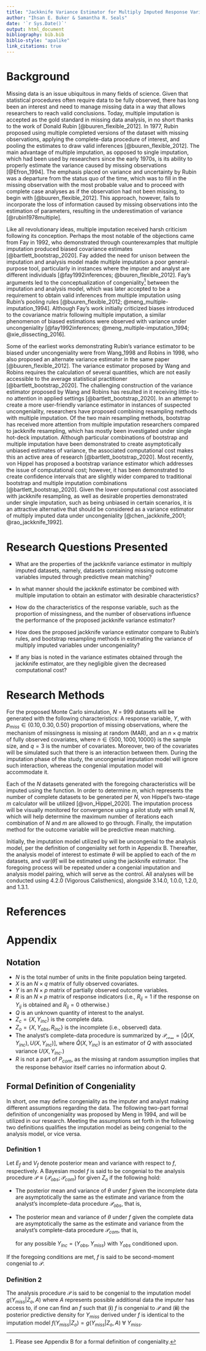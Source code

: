 ```yaml
---
title: "Jackknife Variance Estimator for Multiply Imputed Response Variables Under Uncongeniality: A Monte Carlo Simulation Study"
author: "Ihsan E. Buker & Samantha R. Seals"
date: '`r Sys.Date()`'
output: html_document
bibliography: bib.bib
biblio-style: "apalike"
link_citations: true
---
```


# Background 
Missing data is an issue ubiquitous in many fields of science. Given that statistical procedures often require data to be fully observed, there has long been an interest and need to manage missing data in a way that allows researchers to reach valid conclusions. Today, multiple imputation is accepted as the gold standard in missing data analysis, in no short thanks to the work of Donald Rubin [@buuren_flexible_2012]. In 1977, Rubin proposed using multiple completed versions of the dataset with missing observations, applying the complete-data procedure of interest, and pooling the estimates to draw valid inferences [@buuren_flexible_2012]. The main advantage of multiple imputation, as opposed to single imputation, which had been used by researchers since the early 1970s, is its ability to properly estimate the variance caused by missing observations [@Efron_1994]. The emphasis placed on variance and uncertainty by Rubin was a departure from the status quo of the time, which was to fill in the missing observation with the most probable value and to proceed with complete case analyses as if the observation had not been missing, to begin with [@buuren_flexible_2012]. This approach, however, fails to incorporate the loss of information caused by missing observations into the estimation of parameters, resulting in the underestimation of variance [@rubin1978multiple]. 


Like all revolutionary ideas, multiple imputation received harsh criticism following its conception. Perhaps the most notable of the objections came from Fay in 1992, who demonstrated through counterexamples that multiple imputation produced biased covariance estimates [@bartlett_bootstrap_2020]. Fay added the need for unison between the imputation and analysis model made multiple imputation a poor general-purpose tool, particularly in instances where the imputer and analyst are different individuals [@fay1992inferences; @buuren_flexible_2012]. Fay's arguments led to the conceptualization of congeniality^[Please see Appendix B for a formal definition of congeniality.] between the imputation and analysis model, which was later accepted to be a requirement to obtain valid inferences from multiple imputation using Rubin's pooling rules [@buuren_flexible_2012; @meng_multiple-imputation_1994]. Although Fay's work initially criticized biases introduced to the covariance matrix following multiple imputation, a similar phenomenon of biased estimations were observed with variance under uncongeniality [@fay1992inferences; @meng_multiple-imputation_1994; @xie_dissecting_2016]. 

Some of the earliest works demonstrating Rubin's variance estimator to be biased under uncongeniality were from Wang_1998 and Robins in 1998, who also proposed an alternate variance estimator in the same paper [@buuren_flexible_2012]. The variance estimator proposed by Wang and Robins requires the calculation of several quantities, which are not easily accessible to the average statistical practitioner [@bartlett_bootstrap_2020]. The challenging construction of the variance estimator proposed by Wang and Robins has resulted in it receiving little-to-no attention in applied settings [@bartlett_bootstrap_2020]. In an attempt to create a more user-friendly variance estimator in instances of suspected uncongeniality, researchers have proposed combining resampling methods with multiple imputation. Of the two main resampling methods, bootstrap has received more attention from multiple imputation researchers compared to jackknife resampling, which has mostly been investigated under single hot-deck imputation. Although particular combinations of bootstrap and multiple imputation have been demonstrated to create asymptotically unbiased estimates of variance, the associated computational cost makes this an active area of research [@bartlett_bootstrap_2020]. Most recently, von Hippel has proposed a bootstrap variance estimator which addresses the issue of computational cost; however, it has been demonstrated to create confidence intervals that are slightly wider compared to traditional bootstrap and multiple imputation combinations [@bartlett_bootstrap_2020]. Given the lower computational cost associated with jackknife resampling, as well as desirable properties demonstrated under single imputation, such as being unbiased in certain scenarios, it is an attractive alternative that should be considered as a variance estimator of multiply imputed data under uncongeniality [@chen_jackknife_2001; @rao_jackknife_1992].  

# Research Questions Presented

  * What are the properties of the jackknife variance estimator in multiply imputed datasets, namely, datasets containing missing outcome variables imputed through predictive mean matching? 
    
  * In what manner should the jackknife estimator be combined with multiple imputation to obtain an estimator with desirable characteristics? 
    
  * How do the characteristics of the response variable, such as the proportion of missingness, and the number of observations influence the performance of the proposed jackknife variance estimator? 
    
   * How does the proposed jackknife variance estimator compare to Rubin's rules, and bootstrap resampling methods in estimating the variance of multiply imputed variables under uncongeniality?
    
   * If any bias is noted in the variance estimates obtained through the jackknife estimator, are they negligible given the decreased computational cost? 
   
# Research Methods 

For the proposed Monte Carlo simulation, $N$ = 999 datasets will be generated with the following characteristics: A response variable, $Y$, with $p_{miss} \in \{0.10, 0.30, 0.50\}$ proportion of missing observations, where the mechanism of missingness is missing at random (MAR), and an $n \times q$ matrix of fully observed covariates, where $n \in \{500, 1000, 10000\}$ is the sample size, and $q = 3$ is the number of covariates. Moreover, two of the covariates will be simulated such that there is an interaction between them.  During the imputation phase of the study, the uncongenial imputation model will ignore such interaction, whereas the congenial imputation model will accommodate it.

Each of the $N$ datasets generated with the foregoing characteristics will be imputed using the \texttt{mice()} function. In order to determine $m$, which represents the number of complete datasets to be generated per $N$, von Hippel's two-stage $m$ calculator will be utilized [@von_Hippel_2020]. The imputation process will be visually monitored for convergence using a pilot study with small $N$, which will help determine the maximum number of iterations each combination of $N$ and $m$ are allowed to go through. Finally, the imputation method for the outcome variable will be predictive mean matching. 

Initially, the imputation model utilized by \texttt{mice()} will be uncongenial to the analysis model, per the definition of congeniality set forth in Appendix B. Thereafter, the analysis model of interest to estimate $\theta$ will be applied to each of the $m$ datasets, and $\text{var}(\hat{\theta})$ will be estimated using the jackknife estimator. The foregoing process will be repeated under a congenial imputation and analysis model pairing, which will serve as the control. All analyses will be conducted using \texttt{R} 4.2.0 (Vigorous Calisthenics), alongside \texttt{mice} 3.14.0, \texttt{rsample} 1.0.0, \texttt{bootImpute} 1.2.0, and \texttt{tidyverse} 1.3.1. 

# References 

<div id="refs"></div>

# Appendix 

## Notation 
  
  * $N$ is the total number of units in the finite population being targeted.  
  * $X$ is an $N \times q$ matrix of fully observed covariates.  
  * $Y$ is an $N \times p$ matrix of partially observed outcome variables.  
  * $R$ is an $N \times p$ matrix of response indicators (i.e., $R_{ij} = 1$ if the response on $Y_{ij}$ is obtained and $R_{ij} = 0$ otherwise.)  
  * $Q$ is an unknown quantity of interest to the analyst. 
  * $Z_c = \{X, Y_{inc}\}$ is the complete data. 
  * $Z_o = \{X, Y_{obs}, R_{inc}\}$ is the incomplete (i.e., observed) data. 
  * The analyst's complete-data procedure is summarized by $\mathscr{P_{com}} = [\hat{Q}(X, Y_{inc}), U(X, Y_{inc})]$,   where $\hat{Q}(X, Y_{inc})$ is an estimator of $Q$ with associated variance $U(X, Y_{inc}.)$ 
  * $R$ is not a part of ${P_{com}}$, as the missing at random assumption implies that the response behavior itself carries no information about $Q$. 

## Formal Definition of Congeniality     

In short, one may define congeniality as the imputer and analyst making different assumptions regarding the data. The following two-part formal definition of uncongeniality was proposed by Meng in 1994, and will be utilized in our research. Meeting the assumptions set forth in the following two definitions qualifies the imputation model as being congenial to the analysis model, or vice versa. 

### Definition 1
Let $E_f$ and $V_f$ denote posterior mean and variance with respect to $f$, respectively. A Bayesian model $f$ is said to be congenial to the analysis procedure $\mathscr{P} \equiv \{\mathscr{P}_{obs}; \mathscr{P}_{com}\}$ for given $Z_o$ if the following hold: 


  * The posterior mean and variance of $\theta$ under $f$ given the incomplete data are asymptotically the same as the estimate and variance from the analyst's incomplete-data procedure $\mathscr{P}_{obs}$, that is, 
    \begin{equation}
        [\hat{\theta}(Z_o), U(Z_o)] \simeq [E_f[\theta | Z_o], V_f[\theta | Z_o]]
    \end{equation}
    
  * The posterior mean and variance of $\theta$ under $f$ given the complete data are asymptotically the same as the estimate and variance from the analyst's complete-data procedure $\mathscr{P}_{com}$, that is, 
    \begin{equation}
         [\hat{\theta}(Z_c), U(Z_c)] \simeq [E_f[\theta | Z_c], V_f[\theta | Z_c]]
    \end{equation}
    
    for any possible $Y_{inc} = (Y_{obs}, Y_{miss})$ with $Y_{obs}$ conditioned upon.

If the foregoing conditions are met, $f$ is said to be second-moment congenial to $\mathscr{P}$.

### Definition 2 

The analysis procedure $\mathscr{P}$ is said to be congenial to the imputation model $g(Y_{miss}|Z_o, A)$ where $A$ represents possible additional data the imputer has access to, if one can find an $f$ such that (**i**) $f$ is congenial to $\mathscr{P}$ and (**ii**) the posterior predictive density for $Y_{miss}$ derived under $f$ is identical to the imputation model $f(Y_{miss}|Z_o) = g(Y_{miss}|Z_o, A) \ \forall \ Y_{miss}$.  

